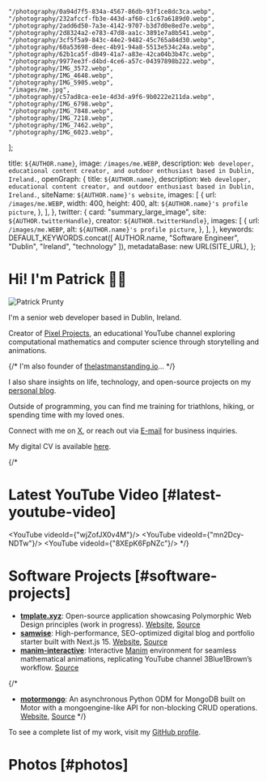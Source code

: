 
    "/photography/0a94d7f5-834a-4567-86db-93f1ce8dc3ca.webp",
    "/photography/232afccf-fb3e-443d-af60-c1c67a6189d0.webp",
    "/photography/2add6d50-7a3e-4142-9707-b3d7d0e8ed7e.webp",
    "/photography/2d8324a2-e783-47d8-aa1c-3891e7a8b541.webp",
    "/photography/3cf5f5a9-843c-44e2-9482-45c765a84d30.webp",
    "/photography/60a53698-deec-4b91-94a8-5513e534c24a.webp",
    "/photography/62b1ca5f-d849-41a7-a83e-42ca04b3b47c.webp",
    "/photography/9977ee3f-d4bd-4ce6-a57c-04397898b222.webp",
    "/photography/IMG_3572.webp",
    "/photography/IMG_4648.webp",
    "/photography/IMG_5905.webp",
    "/images/me.jpg",
    "/photography/c57ad8ca-ee1e-4d3d-a9f6-9b0222e211da.webp",
    "/photography/IMG_6798.webp",
    "/photography/IMG_7848.webp",
    "/photography/IMG_7218.webp",
    "/photography/IMG_7462.webp",
    "/photography/IMG_6023.webp",
];

  title: `${AUTHOR.name}`,
  image: `/images/me.WEBP`,
  description: `Web developer, educational content creator, and outdoor enthusiast based in Dublin, Ireland.`,
  openGraph: {
    title: `${AUTHOR.name}`,
    description: `Web developer, educational content creator, and outdoor enthusiast based in Dublin, Ireland.`,
    siteName: `${AUTHOR.name}'s website`,
    images: [
      {
        url: `/images/me.WEBP`,
        width: 400,
        height: 400,
        alt: `${AUTHOR.name}'s profile picture`,
      },
    ],
  },
  twitter: {
    card: "summary_large_image",
    site: `${AUTHOR.twitterHandle}`,
    creator: `${AUTHOR.twitterHandle}`,
    images: [
      {
        url: `/images/me.WEBP`,
        alt: `${AUTHOR.name}'s profile picture`,
      },
    ],
  },
  keywords: DEFAULT_KEYWORDS.concat([
    AUTHOR.name,
    "Software Engineer",
    "Dublin",
    "Ireland",
    "technology"
  ]),
  metadataBase: new URL(SITE_URL),
};

# Hi! I'm Patrick 👋🏻

<Image
src="/images/me-sketch.png"
alt="Patrick Prunty"
className="bg-gray-100 rounded-full block mt-5 mb-5 mx-auto w-64 h-64 sm:w-80 sm:h-80 md:float-right sm:ml-5 sm:mb-5 object-cover overflow-hidden aspect-square"
unoptimized
width={320}
height={320}
priority
/>

I'm a senior web developer based in Dublin, Ireland.

Creator of [Pixel Projects](https://www.youtube.com/channel/UC5OToaksgWe-pjkgqPkUZkw), an educational YouTube channel exploring computational mathematics and computer science through storytelling and animations.

{/*
I'm also founder of [thelastmanstanding.io]()...
*/}

I also share insights on life, technology, and open-source projects on my [personal blog](/blog).

Outside of programming, you can find me training for triathlons, hiking, or spending time with my loved ones.

Connect with me on [X](https://x.com/pprunty_), or reach out via [E-mail](mailto:patrickprunty.business@gmail.com) for business inquiries.

My digital CV is available [here](https://read.cv/pprunty).

{/*
# Latest YouTube Video [#latest-youtube-video]

<YouTube videoId={"wjZofJX0v4M"}/>
<YouTube videoId={"mn2Dcy-NDTw"}/>
<YouTube videoId={"8XEpK6FpNZc"}/>
*/}

# Software Projects [#software-projects]

* **[tmplate.xyz](https://tmplate.xyz/)**: Open-source application showcasing Polymorphic Web Design principles (work in progress). [Website](https://tmplate.xyz/), [Source](https://github.com/pprunty/tmplate.xyz)
* **[samwise](https://samwise.wtf/)**: High-performance, SEO-optimized digital blog and portfolio starter built with Next.js 15. [Website](https://samwise.wtf/), [Source](https://github.com/pprunty/samwise)
* **[manim-interactive](https://github.com/pprunty/manim-interactive)**: Interactive [Manim](https://github.com/3b1b/manim) environment for seamless mathematical animations, replicating YouTube channel 3Blue1Brown’s workflow. [Source](https://github.com/pprunty/manim-interactive)

{/*
* **[motormongo](https://motormongo.readthedocs.io/)**: An asynchronous Python ODM for MongoDB built on Motor with a mongoengine-like API for non-blocking CRUD operations. [Website](https://motormongo.readthedocs.io/), [Source](https://github.com/pprunty/motormongo)
*/}

To see a complete list of my work, visit my [GitHub profile](https://github.com/pprunty).

# Photos [#photos]

<PhotoGrid images={photographyImages} />

